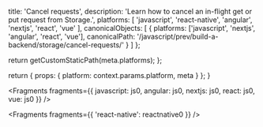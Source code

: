 
  title: 'Cancel requests',
  description:
    'Learn how to cancel an in-flight get or put request from Storage.',
  platforms: [
    'javascript',
    'react-native',
    'angular',
    'nextjs',
    'react',
    'vue'
  ],
  canonicalObjects: [
    {
      platforms: ['javascript', 'nextjs', 'angular', 'react', 'vue'],
      canonicalPath: '/javascript/prev/build-a-backend/storage/cancel-requests/'
    }
  ]
};

  return getCustomStaticPath(meta.platforms);
};

  return {
    props: {
      platform: context.params.platform,
      meta
    }
  };
}


<Fragments
  fragments={{
    javascript: js0,
    angular: js0,
    nextjs: js0,
    react: js0,
    vue: js0
  }}
/>


<Fragments fragments={{ 'react-native': reactnative0 }} />

